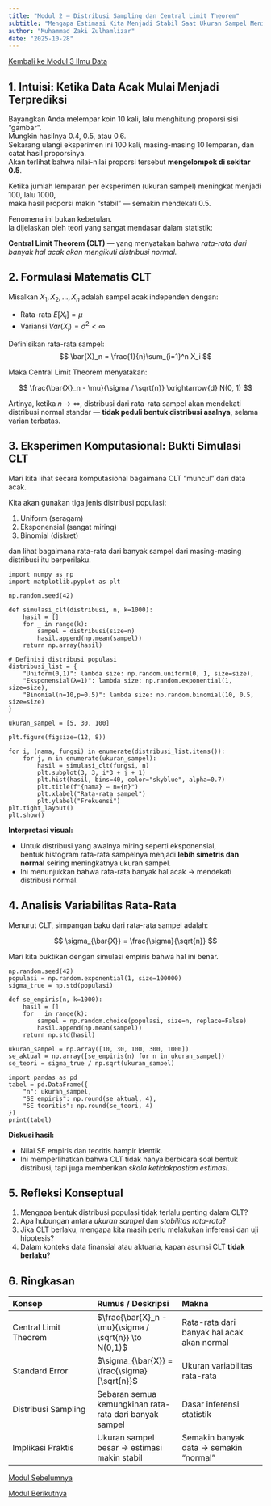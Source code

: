 ```yaml
---
title: "Modul 2 — Distribusi Sampling dan Central Limit Theorem"
subtitle: "Mengapa Estimasi Kita Menjadi Stabil Saat Ukuran Sampel Meningkat"
author: "Muhammad Zaki Zulhamlizar"
date: "2025-10-28"
---
```


<a href="../../materi/Modul 3 Ilmu Data.qmd" class="btn btn-outline-primary mb-4">
<i class="fa-solid fa-arrow-left"></i> Kembali ke Modul 3 Ilmu Data
</a>

## 1. Intuisi: Ketika Data Acak Mulai Menjadi Terprediksi

Bayangkan Anda melempar koin 10 kali, lalu menghitung proporsi sisi “gambar”.  
Mungkin hasilnya 0.4, 0.5, atau 0.6.  
Sekarang ulangi eksperimen ini 100 kali, masing-masing 10 lemparan, dan catat hasil proporsinya.  
Akan terlihat bahwa nilai-nilai proporsi tersebut **mengelompok di sekitar 0.5**.

Ketika jumlah lemparan per eksperimen (ukuran sampel) meningkat menjadi 100, lalu 1000,  
maka hasil proporsi makin “stabil” — semakin mendekati 0.5.

Fenomena ini bukan kebetulan.  
Ia dijelaskan oleh teori yang sangat mendasar dalam statistik:  

**Central Limit Theorem (CLT)** — yang menyatakan bahwa *rata-rata dari banyak hal acak akan mengikuti distribusi normal.*

## 2. Formulasi Matematis CLT

Misalkan $X_1, X_2, \dots, X_n$ adalah sampel acak independen dengan:

- Rata-rata $E[X_i] = \mu$
- Variansi $Var(X_i) = \sigma^2 < \infty$

Definisikan rata-rata sampel:
$$
\bar{X}_n = \frac{1}{n}\sum_{i=1}^n X_i
$$

Maka Central Limit Theorem menyatakan:

$$
\frac{\bar{X}_n - \mu}{\sigma / \sqrt{n}} \xrightarrow{d} N(0, 1)
$$

Artinya, ketika $n \to \infty$, distribusi dari rata-rata sampel akan mendekati distribusi normal standar — **tidak peduli bentuk distribusi asalnya**, selama varian terbatas.

## 3. Eksperimen Komputasional: Bukti Simulasi CLT

Mari kita lihat secara komputasional bagaimana CLT “muncul” dari data acak.

Kita akan gunakan tiga jenis distribusi populasi:

1. Uniform (seragam)
2. Eksponensial (sangat miring)
3. Binomial (diskret)

dan lihat bagaimana rata-rata dari banyak sampel dari masing-masing distribusi itu berperilaku.

```.python
import numpy as np
import matplotlib.pyplot as plt

np.random.seed(42)

def simulasi_clt(distribusi, n, k=1000):
    hasil = []
    for _ in range(k):
        sampel = distribusi(size=n)
        hasil.append(np.mean(sampel))
    return np.array(hasil)

# Definisi distribusi populasi
distribusi_list = {
    "Uniform(0,1)": lambda size: np.random.uniform(0, 1, size=size),
    "Eksponensial(λ=1)": lambda size: np.random.exponential(1, size=size),
    "Binomial(n=10,p=0.5)": lambda size: np.random.binomial(10, 0.5, size=size)
}

ukuran_sampel = [5, 30, 100]

plt.figure(figsize=(12, 8))

for i, (nama, fungsi) in enumerate(distribusi_list.items()):
    for j, n in enumerate(ukuran_sampel):
        hasil = simulasi_clt(fungsi, n)
        plt.subplot(3, 3, i*3 + j + 1)
        plt.hist(hasil, bins=40, color="skyblue", alpha=0.7)
        plt.title(f"{nama} — n={n}")
        plt.xlabel("Rata-rata sampel")
        plt.ylabel("Frekuensi")
plt.tight_layout()
plt.show()
```

**Interpretasi visual:**

- Untuk distribusi yang awalnya miring seperti eksponensial,  
  bentuk histogram rata-rata sampelnya menjadi **lebih simetris dan normal** seiring meningkatnya ukuran sampel.
- Ini menunjukkan bahwa rata-rata banyak hal acak → mendekati distribusi normal.

## 4. Analisis Variabilitas Rata-Rata

Menurut CLT, simpangan baku dari rata-rata sampel adalah:

$$
\sigma_{\bar{X}} = \frac{\sigma}{\sqrt{n}}
$$

Mari kita buktikan dengan simulasi empiris bahwa hal ini benar.

```.python
np.random.seed(42)
populasi = np.random.exponential(1, size=100000)
sigma_true = np.std(populasi)

def se_empiris(n, k=1000):
    hasil = []
    for _ in range(k):
        sampel = np.random.choice(populasi, size=n, replace=False)
        hasil.append(np.mean(sampel))
    return np.std(hasil)

ukuran_sampel = np.array([10, 30, 100, 300, 1000])
se_aktual = np.array([se_empiris(n) for n in ukuran_sampel])
se_teori = sigma_true / np.sqrt(ukuran_sampel)

import pandas as pd
tabel = pd.DataFrame({
    "n": ukuran_sampel,
    "SE empiris": np.round(se_aktual, 4),
    "SE teoritis": np.round(se_teori, 4)
})
print(tabel)
```

**Diskusi hasil:**

- Nilai SE empiris dan teoritis hampir identik.
- Ini memperlihatkan bahwa CLT tidak hanya berbicara soal bentuk distribusi, tapi juga memberikan *skala ketidakpastian estimasi*.

## 5. Refleksi Konseptual

1. Mengapa bentuk distribusi populasi tidak terlalu penting dalam CLT?  
2. Apa hubungan antara *ukuran sampel* dan *stabilitas rata-rata*?  
3. Jika CLT berlaku, mengapa kita masih perlu melakukan inferensi dan uji hipotesis?  
4. Dalam konteks data finansial atau aktuaria, kapan asumsi CLT **tidak berlaku**?

## 6. Ringkasan

| Konsep | Rumus / Deskripsi | Makna |
|:--|:--|:--|
| Central Limit Theorem | $\frac{\bar{X}_n - \mu}{\sigma / \sqrt{n}} \to N(0,1)$ | Rata-rata dari banyak hal acak akan normal |
| Standard Error | $\sigma_{\bar{X}} = \frac{\sigma}{\sqrt{n}}$ | Ukuran variabilitas rata-rata |
| Distribusi Sampling | Sebaran semua kemungkinan rata-rata dari banyak sampel | Dasar inferensi statistik |
| Implikasi Praktis | Ukuran sampel besar → estimasi makin stabil | Semakin banyak data → semakin “normal” |

::: {.d-flex .justify-content-between .mb-4}
<a href="modul1_estimasi_dasar.qmd" class="btn btn-primary">
<i class="fa-solid fa-arrow-left"></i> Modul Sebelumnya
</a>

<a href="modul3_CI_Inferensi.qmd" class="btn btn-primary">
Modul Berikutnya <i class="fa-solid fa-arrow-right"></i>
</a>
:::